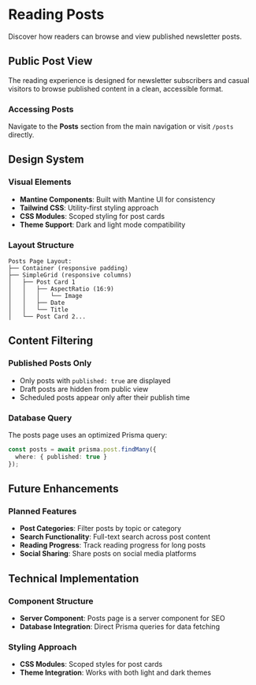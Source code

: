 # Reading Posts

Discover how readers can browse and view published newsletter posts.

## Public Post View

The reading experience is designed for newsletter subscribers and casual visitors to browse published content in a clean, accessible format.

### Accessing Posts

Navigate to the **Posts** section from the main navigation or visit `/posts` directly.

## Design System

### Visual Elements
- **Mantine Components**: Built with Mantine UI for consistency
- **Tailwind CSS**: Utility-first styling approach
- **CSS Modules**: Scoped styling for post cards
- **Theme Support**: Dark and light mode compatibility

### Layout Structure
```
Posts Page Layout:
├── Container (responsive padding)
├── SimpleGrid (responsive columns)
│   ├── Post Card 1
│   │   ├── AspectRatio (16:9)
│   │   │   └── Image
│   │   ├── Date
│   │   └── Title
│   └── Post Card 2...
```

## Content Filtering

### Published Posts Only
- Only posts with `published: true` are displayed
- Draft posts are hidden from public view
- Scheduled posts appear only after their publish time

### Database Query
The posts page uses an optimized Prisma query:
```typescript
const posts = await prisma.post.findMany({
  where: { published: true }
});
```

## Future Enhancements

### Planned Features
- **Post Categories**: Filter posts by topic or category
- **Search Functionality**: Full-text search across post content
- **Reading Progress**: Track reading progress for long posts
- **Social Sharing**: Share posts on social media platforms

## Technical Implementation

### Component Structure
- **Server Component**: Posts page is a server component for SEO
- **Database Integration**: Direct Prisma queries for data fetching

### Styling Approach
- **CSS Modules**: Scoped styles for post cards
- **Theme Integration**: Works with both light and dark themes